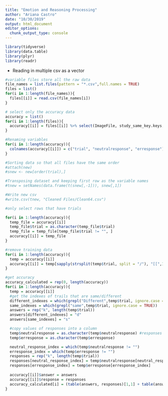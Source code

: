 ```yaml
---
title: "Emotion and Reasoning Processing"
author: "Ariana Castro"
date: "10/30/2019"
output: html_document
editor_options: 
  chunk_output_type: console
---
```


```r
library(tidyverse)
library(data.table)
library(plyr)
library(readr)
```
- Reading in multiple csv as a vector
```r
#variable files store all the raw data
file_names = list.files(pattern = "*.csv",full.names = TRUE)
files = list()
for(i in 1:length(file_names)){
  files[[i]] = read.csv(file_names[i])
}
```

```r
# select only the accuracy data
accuracy = list()
for(i in 1:length(files)){
  accuracy[[i]] = files[[i]] %>% select(ImageFile, study_same_key.keys, key_resp_10.keys)
}


```

```r
#Renaming variables
for(i in 1:length(accuracy)){
  colnames(accuracy[[i]]) = c("trial", "neutralresponse", "erresponse")
}
```



```r
#Sorting data so that all files have the same order 
#attach(new)
#snew <- new[order(trial),]

```


```r
#Transposing dataset and keeping first row as the variable names
#tnew = setNames(data.frame(t(snew[,-1])), snew[,1])


```


```r
#Write new csv
#write.csv(tnew, "Cleaned Files/Clean64.csv")

```


```r
#only select rows that have trials

for(i in 1:length(accuracy)){
  temp_file = accuracy[[i]]
  temp_file$trial = as.character(temp_file$trial)
  temp_file = temp_file[temp_file$trial != "", ]
  accuracy[[i]] = temp_file
}

```

```r
#remove training data
for(i in 1:length(accuracy)){
  temp = accuracy[[i]]
  accuracy[[i]] = temp[sapply(strsplit(temp$trial, split = "/"), "[[",1) == "img",]
}
```

```r
#get accuracy
accuracy_calculated = rep(0, length(accuracy))
for(i in 1:length(accuracy)){
  temp = accuracy[[i]]
  #get the indexes of trails that are same/different
  different_indexes = which(grepl("Different",temp$trial, ignore.case = TRUE))
  same_indexes = which(grepl("same",temp$trial, ignore.case = TRUE))
  answers = rep("k", length(temp$trial))
  answers[different_indexes] = "d"
  answers[same_indexes] = "s"

  #copy values of responses into a column
  temp$neutralresponse = as.character(temp$neutralresponse) #responses are in factors
  temp$erresponse = as.character(temp$erresponse)

  neutral_response_index = which(temp$neutralresponse != "")
  erresponse_index = which(temp$erresponse != "")
  responses = rep("k", length(temp$trial))
  responses[neutral_response_index] = temp$neutralresponse[neutral_response_index]
  responses[erresponse_index] = temp$erresponse[erresponse_index]
  
  accuracy[[i]]$answer = answers
  accuracy[[i]]$response = responses
  accuracy_calculated[i] = (table(answers, responses)[1,1] + table(answers, responses)[2,2]) / length(temp$trial)
}
```



